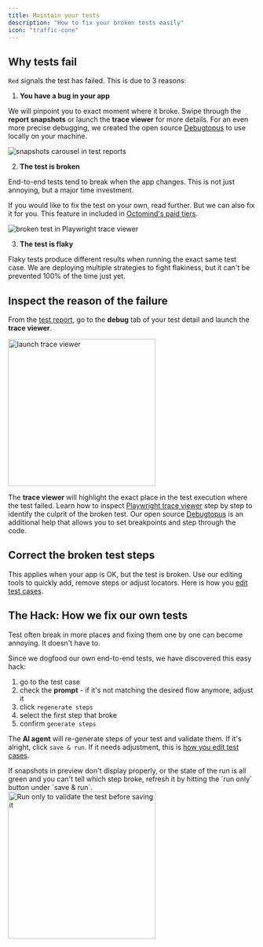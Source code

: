 ```yaml
---
title: Maintain your tests
description: "How to fix your broken tests easily"
icon: "traffic-cone"
---
```


## Why tests fail

`Red` signals the test has failed. This is due to 3 reasons:

1. **You have a bug in your app**

We will pinpoint you to exact moment where it broke. Swipe through the **report snapshots** or launch the **trace viewer** for more details. For an even more precise debugging, we created the open source [Debugtopus](/debugtopus.mdx) to use locally on your machine.

<Frame caption="Snapshots in test reports showing what happened during the test run, 7/2024">
  <img
    src="/images/executing/report-snapshots.png"
    alt="snapshots carousel in test reports"
  />
</Frame>

2. **The test is broken**

End-to-end tests tend to break when the app changes. This is not just annoying, but a major time investment.

If you would like to fix the test on your own, read further. But we can also fix it for you. This feature in included in [Octomind's paid tiers](https://www.octomind.dev/pricing).

<Frame caption="Example of a broken test reflecting a change in user flow, trace viewer screenshot 7/2024">
  <img
    src="/images/executing/broken-test.png"
    alt="broken test in Playwright trace viewer"
  />
</Frame>

3. **The test is flaky**

Flaky tests produce different results when running the exact same test case. We are deploying multiple strategies to fight flakiness, but it can't be prevented 100% of the time just yet.

## Inspect the reason of the failure

From the [test report](/account-view/test-reports.mdx), go to the **debug** tab of your test detail and launch the **trace viewer**.

<Frame caption="Launch trace viewer for more test run details, 7/2024">
  <img
    src="/images/executing/see-trace-viewer.png"
    alt="launch trace viewer"
    width="300px"
  />
</Frame>

The **trace viewer** will highlight the exact place in the test execution where the test failed. Learn how to inspect [Playwright trace viewer](https://playwright.dev/docs/trace-viewer) step by step to identify the culprit of the broken test.
Our open source [Debugtopus](/debugtopus.mdx) is an additional help that allows you to set breakpoints and step through the code.

## Correct the broken test steps

This applies when your app is OK, but the test is broken. Use our editing tools to quickly add, remove steps or adjust locators. Here is how you [edit test cases](/edit-test-case.mdx).

## The Hack: How we fix our own tests

Test often break in more places and fixing them one by one can become annoying. It doesn't have to.

Since we dogfood our own end-to-end tests, we have discovered this easy hack:

1. go to the test case
2. check the **prompt** - if it's not matching the desired flow anymore, adjust it
3. click `regenerate steps`
4. select the first step that broke
5. confirm `generate steps`

The **AI agent** will re-generate steps of your test and validate them. If it's alright, click `save & run`. If it needs adjustment, this is [how you edit test cases](/edit-test-case.mdx).

<Tip>
  If snapshots in preview don't display properly, or the state of the run is all
  green and you can't tell which step broke, refresh it by hitting the `run
  only` button under `save & run`.
</Tip>

<div class="mt-8" />

<Frame caption="'run only' to validate the test before saving it, screenshot 08/2024">
  <img
    src="/images/editing/save-run-only.png"
    alt="Run only to validate the test before saving it"
    width="300px"
  />
</Frame>
